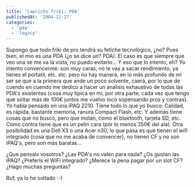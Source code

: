 ```yaml
---
title: 'Capricho friki: PDA'
publishedAt: '2004-12-27'
categories:
  - 'pda'
  - 'legacy'
---
```


Supongo que todo friki de pro tendrá su fetiche tecnológico, ¿no? Pues bien, el mio es una PDA (¿o se dice _un_? PDA). El caso es que siempre que veo una se me va la vista, no puedo evitarlo... Y eso que lo intento, eh? Yo intento convencerme: son muy caras, no le vas a sacar rendimiento, ya tienes el portatil, etc. etc. pero no hay manera, en lo más profundo de mi ser se que a la primera que ande un poco solvente, caerá, por lo que de cuendo en cuendo me dedico a hacer un analisis exhaustivo de todas las PDA's existentes (cosa muy típica en mi, por otra parte; cada vez que tengo que soltar más de 100€ juntos me vuelvo loco sopensando pros y contras). Yo había pensado en una iPAQ 2210. Tiene todo lo que yo busco: Calidad, es rápida, bastante memoria, ranura Compact Flash, etc. Y además tiene cosas que no busco, pero que molan, como el bluetooth, tarjeta SD, etc. Como contra tiene que es un pelin cara (por lo menos 350€ del ala). Otra posibilidad es una Dell X3 o una Acer n30, lo que pasa es que tienen el wifi integrado (cosa que no me acaba de convencer), no tienen CF y no son iPAQ's, pero son más baratas...

¿Que pensais vosotros? ¿Las PDA's no valen para nada? ¿Os gustan las iPAQ? ¿Preferis el WiFi integrado? ¿Merece la pena pagar por un slot CF? ¿Hago muchas preguntas?

Buf, ya lo he soltado :-)
